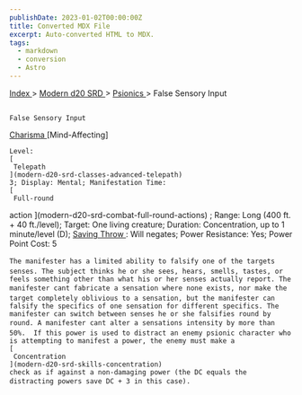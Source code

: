 ```yaml
---
publishDate: 2023-01-02T00:00:00Z
title: Converted MDX File
excerpt: Auto-converted HTML to MDX.
tags:
  - markdown
  - conversion
  - Astro
---
```


[
Index
](-index) >
[
Modern d20 SRD
](modern-d20-srd-index) >
[
Psionics
](modern-d20-srd-psionics-index) > False Sensory Input

##

    False Sensory Input

[
Charisma
](modern-d20-srd-basics-ability-scores)
[Mind-Affecting]

    Level:
    [
     Telepath
    ](modern-d20-srd-classes-advanced-telepath)
    3; Display: Mental; Manifestation Time:
    [
     Full-round

action
](modern-d20-srd-combat-full-round-actions)
; Range: Long (400 ft. + 40 ft./level); Target: One living creature; Duration: Concentration, up to 1 minute/level (D);
[
Saving
Throw
](modern-d20-srd-basics-saving-throws)
: Will negates; Power Resistance: Yes; Power Point Cost: 5

    The manifester has a limited ability to falsify one of the targets senses. The subject thinks he or she sees, hears, smells, tastes, or feels something other than what his or her senses actually report. The manifester cant fabricate a sensation where none exists, nor make the target completely oblivious to a sensation, but the manifester can falsify the specifics of one sensation for different specifics. The manifester can switch between senses he or she falsifies round by round. A manifester cant alter a sensations intensity by more than 50%.  If this power is used to distract an enemy psionic character who is attempting to manifest a power, the enemy must make a
    [
     Concentration
    ](modern-d20-srd-skills-concentration)
    check as if against a non-damaging power (the DC equals the distracting powers save DC + 3 in this case).
